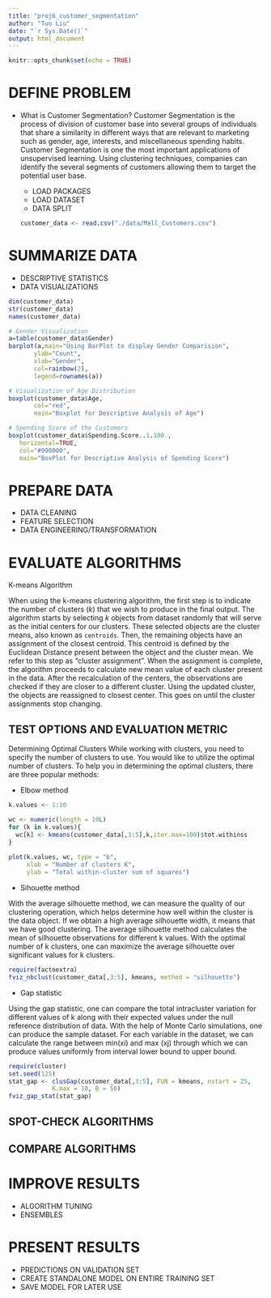 ```yaml
---
title: "proj6_customer_segmentation"
author: "Tuo Liu"
date: "`r Sys.Date()`"
output: html_document
---
```


```r
knitr::opts_chunk$set(echo = TRUE)
```

# DEFINE PROBLEM

- What is Customer Segmentation?
Customer Segmentation is the process of division of customer base into several groups of individuals that share a similarity in different ways that are relevant to marketing such as gender, age, interests, and miscellaneous spending habits. Customer Segmentation is one the most important applications of unsupervised learning. Using clustering techniques, companies can identify the several segments of customers allowing them to target the potential user base.

  - LOAD PACKAGES
  - LOAD DATASET
  - DATA SPLIT
```r
customer_data <- read.csv("./data/Mall_Customers.csv")
```

# SUMMARIZE DATA
  - DESCRIPTIVE STATISTICS
  - DATA VISUALIZATIONS
```r
dim(customer_data)
str(customer_data)
names(customer_data)

# Gender Visualization
a=table(customer_data$Gender)
barplot(a,main="Using BarPlot to display Gender Comparision",
       ylab="Count",
       xlab="Gender",
       col=rainbow(2),
       legend=rownames(a))

# Visualization of Age Distribution
boxplot(customer_data$Age,
       col="red",
       main="Boxplot for Descriptive Analysis of Age")

# Spending Score of the Customers
boxplot(customer_data$Spending.Score..1.100.,
   horizontal=TRUE,
   col="#990000",
   main="BoxPlot for Descriptive Analysis of Spending Score")
```

# PREPARE DATA
  - DATA CLEANING
  - FEATURE SELECTION
  - DATA ENGINEERING/TRANSFORMATION
  
# EVALUATE ALGORITHMS
K-means Algorithm

When using the k-means clustering algorithm, the first step is to indicate the number of clusters ($k$) that we wish to produce in the final output. The algorithm starts by selecting $k$ objects from dataset randomly that will serve as the initial centers for our clusters. These selected objects are the cluster means, also known as `centroids`. Then, the remaining objects have an assignment of the closest centroid. This centroid is defined by the Euclidean Distance present between the object and the cluster mean. We refer to this step as “cluster assignment”. When the assignment is complete, the algorithm proceeds to calculate new mean value of each cluster present in the data. After the recalculation of the centers, the observations are checked if they are closer to a different cluster. Using the updated cluster, the objects are reassigned to closest center. This goes on until the cluster assignments stop changing. 

## TEST OPTIONS AND EVALUATION METRIC

Determining Optimal Clusters
While working with clusters, you need to specify the number of clusters to use. You would like to utilize the optimal number of clusters. To help you in determining the optimal clusters, there are three popular methods:

- Elbow method
```r
k.values <- 1:10

wc <- numeric(length = 10L)
for (k in k.values){
  wc[k] <- kmeans(customer_data[,3:5],k,iter.max=100)$tot.withinss
}
  
plot(k.values, wc, type = "b",
     xlab = "Number of clusters K",
     ylab = "Total within-cluster sum of squares")
```


- Sihouette method

With the average silhouette method, we can measure the quality of our clustering operation, which helps determine how well within the cluster is the data object. If we obtain a high average silhouette width, it means that we have good clustering. The average silhouette method calculates the mean of silhouette observations for different k values. With the optimal number of k clusters, one can maximize the average silhouette over significant values for k clusters.

```r
require(factoextra)
fviz_nbclust(customer_data[,3:5], kmeans, method = "silhouette")
```


- Gap statistic

Using the gap statistic, one can compare the total intracluster variation for different values of k along with their expected values under the null reference distribution of data. With the help of Monte Carlo simulations, one can produce the sample dataset. For each variable in the dataset, we can calculate the range between min(xi) and max (xj) through which we can produce values uniformly from interval lower bound to upper bound.

```r
require(cluster)
set.seed(125)
stat_gap <- clusGap(customer_data[,3:5], FUN = kmeans, nstart = 25,
            K.max = 10, B = 50)
fviz_gap_stat(stat_gap)
```

## SPOT-CHECK ALGORITHMS
## COMPARE ALGORITHMS

# IMPROVE RESULTS
  - ALGORITHM TUNING
  - ENSEMBLES
  
# PRESENT RESULTS
  - PREDICTIONS ON VALIDATION SET
  - CREATE STANDALONE MODEL ON ENTIRE TRAINING SET
  - SAVE MODEL FOR LATER USE


